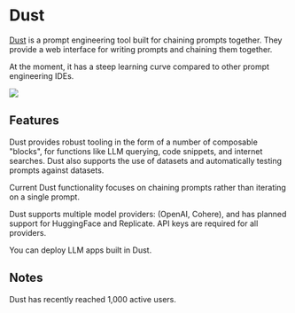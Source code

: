 
# Dust 

[Dust](https://dust.tt/) is a prompt engineering tool built for chaining prompts together. They provide
a web interface for writing prompts and chaining them together.

At the moment, it has a steep learning curve compared to other prompt engineering
IDEs.

<div style={{ textAlign: "center" }}>
  <Image
    src="/docs/assets/tooling/dust.webp"
    width={2866}
    height={1590}
    style={{ width: "750px", margin: "auto" }}
  />
</div>

## Features

Dust provides robust tooling in the form of a number of composable "blocks", for
functions like LLM querying, code snippets, and internet searches. Dust also supports
the use of datasets and automatically testing prompts against datasets.

Current Dust functionality focuses on chaining prompts rather than iterating on a single prompt.

Dust supports multiple model providers: (OpenAI, Cohere), and has planned support for HuggingFace and Replicate. API keys are required for all providers.

You can deploy LLM apps built in Dust.

## Notes

Dust has recently reached 1,000 active users.
